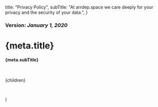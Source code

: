 
  title: "Privacy Policy",
  subTitle: "At arrdep.space we care deeply for your privacy and the security of your data.",
}

### Version: _January 1, 2020_

  <Layout>
    <Head>
      <title>{meta.title}</title>
    </Head>
    <h1>{meta.title}</h1>
    <h4>{meta.subTitle}</h4>
    <p>&nbsp;</p>
    {children}
    <p>&nbsp;</p>
  </Layout>
)
